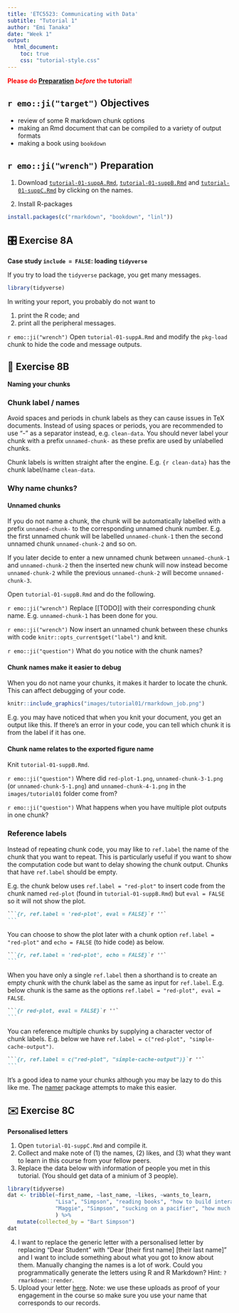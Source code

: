 ```yaml
---
title: 'ETC5523: Communicating with Data'
subtitle: "Tutorial 1"
author: "Emi Tanaka"
date: "Week 1"
output: 
  html_document:
    toc: true
    css: "tutorial-style.css"
---
```



**<span style="color:red">Please do [Preparation](#preparation) *before* the tutorial!</span>**

## `r emo::ji("target")` Objectives

- review of some R markdown chunk options
- making an Rmd document that can be compiled to a variety of output formats
- making a book using `bookdown`


## `r emo::ji("wrench")` Preparation  

   
1. Download <a href="tutorial-01-suppA.Rmd" download>`tutorial-01-suppA.Rmd`</a>, <a href="tutorial-01-suppB.Rmd" download>`tutorial-01-suppB.Rmd`</a> and <a href="tutorial-01-suppC.Rmd" download>`tutorial-01-suppC.Rmd`</a> by clicking on the names.

1. Install R-packages
```r
install.packages(c("rmarkdown", "bookdown", "linl"))
```
    
## 🎛️ Exercise 8A

**Case study `include = FALSE`: loading `tidyverse`** 

If you try to load the `tidyverse` package, you get many messages.


```r
library(tidyverse)
```

In writing your report, you probably do not want to

1. print the R code; and
1. print all the peripheral messages.


`r emo::ji("wrench")` [Open `tutorial-01-suppA.Rmd` and modify the `pkg-load` chunk to hide the code and message outputs.]{.question}

## 📛 Exercise 8B

**Naming your chunks**

### Chunk label / names

Avoid spaces and periods in chunk labels as they can cause issues in TeX documents. Instead of using spaces or periods, you are recommended to use "-" as a separator instead, e.g. `clean-data`. You should never label your chunk with a prefix `unnamed-chunk-` as these prefix are used by unlabelled chunks.

Chunk labels is written straight after the engine. E.g. `{r clean-data}` has the chunk label/name `clean-data`.


### Why name chunks?

#### Unnamed chunks

If you do not name a chunk, the chunk will be automatically labelled with a prefix `unnamed-chunk-` to the corresponding unnamed chunk number. E.g. the first unnamed chunk will be labelled `unnamed-chunk-1` then the second unnamed chunk `unnamed-chunk-2` and so on. 

If you later decide to enter a new unnamed chunk between `unnamed-chunk-1` and `unnamed-chunk-2` then the inserted new chunk will now instead become `unnamed-chunk-2` while the previous `unnamed-chunk-2` will become `unnamed-chunk-3`.


Open `tutorial-01-suppB.Rmd` and do the following.

`r emo::ji("wrench")` [Replace [[TODO]] with their corresponding chunk name.]{.question} E.g. `unnamed-chunk-1` has been done for you.

`r emo::ji("wrench")` [Now insert an unnamed chunk between these chunks with code `knitr::opts_current$get("label")` and knit.]{.question}

`r emo::ji("question")` [What do you notice with the chunk names?]{.question}



#### Chunk names make it easier to debug

When you do not name your chunks, it makes it harder to locate the chunk. This can affect debugging of your code. 

```r
knitr::include_graphics("images/tutorial01/rmarkdown_job.png")
```

E.g. you may have noticed that when you knit your document, you get an output like this. If there's an error in your code, you can tell which chunk it is from the label if it has one. 


#### Chunk name relates to the exported figure name

Knit `tutorial-01-suppB.Rmd`. 

`r emo::ji("question")` [Where did  `red-plot-1.png`, `unnamed-chunk-3-1.png` (or `unnamed-chunk-5-1.png`) and `unnamed-chunk-4-1.png`  in the `images/tutorial01` folder come from?]{.question}

`r emo::ji("question")` [What happens when you have multiple plot outputs in one chunk?]{.question}


### Reference labels

Instead of repeating chunk code, you may like to `ref.label` the name of the chunk that you want to repeat. This is particularly useful if you want to show the computation code but want to delay showing the chunk output. Chunks that have `ref.label` should be empty.

E.g. the chunk below uses `ref.label = "red-plot"` to insert code from the chunk named `red-plot` (found in `tutorial-01-suppB.Rmd`) but `eval = FALSE` so it will not show the plot. 

````md
```{r, ref.label = 'red-plot', eval = FALSE}`r ''`
```
````


You can choose to show the plot later with a chunk option `ref.label = "red-plot"` and `echo = FALSE` (to hide code) as below.

````md
```{r, ref.label = 'red-plot', echo = FALSE}`r ''`
```
````

When you have only a single `ref.label` then a shorthand is to create an empty chunk with the chunk label as the same as input for `ref.label`. E.g. below chunk is the same as the options `ref.label = "red-plot", eval = FALSE`.

````md
```{r red-plot, eval = FALSE}`r ''`
```
````

You can reference multiple chunks by supplying a character vector of chunk labels. E.g. below we have `ref.label = c("red-plot", "simple-cache-output")`.

````md
```{r, ref.label = c("red-plot", "simple-cache-output")}`r ''`
```
````

It's a good idea to name your chunks although you may be lazy to do this like me. The [namer](https://github.com/lockedata/namer) package attempts to make this easier.


## ✉️ Exercise 8C

**Personalised letters**


1. [Open `tutorial-01-suppC.Rmd` and compile it.]{.question}
2. [Collect and make note of (1) the names, (2) likes, and (3) what they want to learn in this course from your fellow peers.]{.question}
3. [Replace the data below with information of people you met in this tutorial.]{.question} (You should get data of a minium of 3 people).

```r
library(tidyverse)
dat <- tribble(~first_name, ~last_name, ~likes, ~wants_to_learn,
               "Lisa", "Simpson", "reading books", "how to build interactive apps that help collect data on her family",
               "Maggie", "Simpson", "sucking on a pacifier", "how much milk is optimal for growth"
               ) %>% 
   mutate(collected_by = "Bart Simpson")
dat
```

4. I want to replace the generic letter with a personalised letter by replacing "Dear Student" with "Dear [their first name] [their last name]" and I want to include something about what you got to know about them. Manually changing the names is a lot of work. [Could you programmatically generate the letters using R and R Markdown?]{.question} Hint: `?rmarkdown::render`.
5. [Upload your letter [here](https://www.dropbox.com/request/n8aolXPsqLpgQ3viVb6W).]{.question} Note: we use these uploads as proof of your engagement in the course so make sure you use your name that corresponds to our records.
